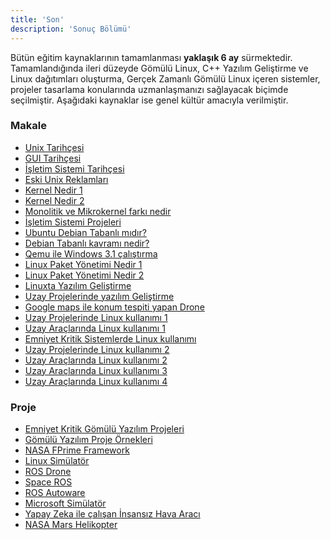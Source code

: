 ```yaml
---
title: 'Son'
description: 'Sonuç Bölümü'
---
```


Bütün eğitim kaynaklarının tamamlanması **yaklaşık 6 ay** sürmektedir. Tamamlandığında ileri düzeyde Gömülü Linux,
C++ Yazılım Geliştirme ve Linux dağıtımları oluşturma, Gerçek Zamanlı Gömülü Linux içeren sistemler, projeler tasarlama
konularında uzmanlaşmanızı sağlayacak biçimde seçilmiştir. Aşağıdaki kaynaklar ise genel kültür amacıyla verilmiştir.

### Makale

- [Unix Tarihçesi](https://tr.wikipedia.org/wiki/Unix)
- [GUI Tarihçesi](https://toastytech.com/guis)
- [İşletim Sistemi Tarihçesi](https://en.wikipedia.org/wiki/Timeline_of_operating_systems)
- [Eski Unix Reklamları](https://m4c.pl/blog/unix-advertisements)
- [Kernel Nedir 1](https://www.geeksforgeeks.org/kernel-in-operating-system)
- [Kernel Nedir 2](https://en.wikipedia.org/wiki/Kernel_(operating_system))
- [Monolitik ve Mikrokernel farkı nedir](https://stackoverflow.com/questions/4537850/what-is-difference-between-monolithic-and-micro-kernel)
- [İşletim Sistemi Projeleri](https://wiki.osdev.org/Projects)
- [Ubuntu Debian Tabanlı mıdır?](https://gbtimes.com/is-ubuntu-debian-based/)
- [Debian Tabanlı kavramı nedir?](https://www.reddit.com/r/linux4noobs/comments/htay4x/what_does_it_mean_that_ubuntu_is_based_on_debian/)
- [Qemu ile Windows 3.1 çalıştırma](https://popey.com/blog/2024/09/windows-3.11-on-qemu-5.2.0/)
- [Linux Paket Yönetimi Nedir 1](https://geekflare.com/dev/linux-package-manager-explained/)
- [Linux Paket Yönetimi Nedir 2](https://www.baeldung.com/linux/snaps-flatpak-appimage)
- [Linuxta Yazılım Geliştirme](https://makealinux.app)
- [Uzay Projelerinde yazılım Geliştirme](https://www.fastcompany.com/28121/they-write-right-stuff)
- [Google maps ile konum tespiti yapan Drone](https://dronenr.com.au/2024/02/19/drone-position-gps-camera-google-maps/)
- [Uzay Projelerinde Linux kullanımı 1](https://hackaday.com/2024/02/10/the-usage-of-embedded-linux-in-spacecraft/)
- [Uzay Araçlarında Linux kullanımı 1](https://www.embeddedrelated.com/showarticle/1614.php)
- [Emniyet Kritik Sistemlerde Linux kullanımı](https://link.springer.com/content/pdf/10.1007/978-1-4020-8157-6_72.pdf)
- [Uzay Projelerinde Linux kullanımı 2](https://www.zdnet.com/article/from-earth-to-orbit-with-linux-and-spacex)
- [Uzay Araçlarında Linux kullanımı 2](https://www.reddit.com/r/spacex/comments/gxb7j1/we_are_the_spacex_software_team_ask_us_anything)
- [Uzay Araçlarında Linux kullanımı 3](https://www.reddit.com/r/spacex/comments/ncj4vz/we_are_the_spacex_software_team_ask_us_anything)
- [Uzay Araçlarında Linux kullanımı 4](https://gemad.medium.com/the-cosmic-tux-how-embedded-linux-is-used-in-the-outer-space-ep1-spacecrafts-4eb5f5a561d7)

### Proje

- [Emniyet Kritik Gömülü Yazılım Projeleri](https://awesome-safety-critical.readthedocs.io/en/latest/index.html)
- [Gömülü Yazılım Proje Örnekleri](https://github.com/iDoka/awesome-embedded-software)
- [NASA FPrime Framework](https://nasa.github.io/fprime/features.html)
- [Linux Simülatör](https://github.com/BYU-PCCL/holodeck)
- [ROS Drone](https://github.com/ctu-mrs/mrs_uav_system)
- [Space ROS](https://ntrs.nasa.gov/api/citations/20220017761/downloads/Space_ROS_SciTech.pdf)
- [ROS Autoware](https://autoware.org/wp-content/uploads/2024/06/pdf-sral.pdf)
- [Microsoft Simülatör](https://microsoft.github.io/AirSim/)
- [Yapay Zeka ile çalışan İnsansız Hava Aracı](https://wfk.io/neuroflight/)
- [NASA Mars Helikopter](https://dartslab.jpl.nasa.gov/References/pdf/2019-mars-heli.pdf)
